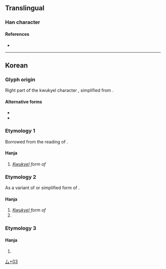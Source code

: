 {{character info}}
==Translingual==

===Han character===
{{Han char|rn=28|rad=厶|as=03|sn=5|four=|five86=CIU|canj=IF|ids=⿱厶小}}

====References====
* {{Han ref|kx=0164.111|dj=0372.111|hdz=10385.021|uh=53BC|ud=21436}}

----

==Korean==

===Glyph origin===
Right part of the kwukyel character {{l|ko|㢱|tr=myeo}}, simplified from {{l|ko|彌|tr=mi}}.

====Alternative forms====
*{{l|ko|㢱}}
*{{l|ko|尒}}

===Etymology 1===
Borrowed from the reading of {{ko-l|미|彌}}.

====Hanja====
{{ko-hanja|hangeul=며|eumhun=구결자}}
#''[[kwukyel|Kwukyel]] form of'' {{ko-l|며}}

===Etymology 2===
As a variant of {{l|ko|尓}} or simplified form of {{l|ko|爾|tr=i}}.

====Hanja====
{{ko-hanja|hangeul=이|eumhun=너}}
#''[[kwukyel|Kwukyel]] form of'' {{ko-l|이}}
#{{ko-l|너|''(informal)'' you}}

===Etymology 3===
====Hanja====
{{ko-hanja/new|금}}{{rfv-sense|ko}}

# {{rfdef|ko|sort=厶03}}

[[Category:Korean-only CJKV Characters|厶+03]]